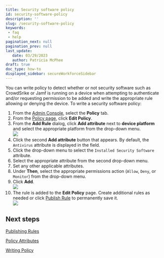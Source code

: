 ```yaml
---
title: Security software policy
id: security-software-policy
description: ''
slug: /security-software-policy
keywords: 
 - faq
 - help
pagination_next: null
pagination_prev: null
last_update: 
   date: 03/29/2023
   author: Patricia McPhee
draft: true
doc_type: how-to
displayed_sidebar: secureWorkforceSidebar
---
```


<SupportedOsAuthenticatorWindowsOnly />

You can write policy to detect whether or not security software such as CrowdSrike or Jamf is running on a device when attempting to authenticate and/or requesting permission to be added and write the appropriate rule allowing or denying the device.  To write a security software policy:

1.  From the [Admin Console](/docs/secure-work/workforce-settings/admin-console/admin-console-login), select the **Policy** tab.
2.  From the [Policy page](/docs/secure-work/workforce-settings/policy/policy-writing/writing-policy#creating-rules), click **Edit Policy**.
3.  From the **Add Rule** dialog, click **Add attribute** next to **device platform** and select the appropriate platform from the drop-down menu.  
    ![](/images/policy/pol_device_platform_macos.PNG)
4.  Click the second **Add attribute** button that appears. By default, the `Antivirus` attribute is displayed in the field.
5.  Click the drop-down menu to select the `Installed Security Software` attribute.
6.  Select the appropriate attribute from the second drop-down menu.
7.  Set any other applicable attributes.
8.  Under **Then**, select the appropriate permissions action (`Allow`, `Deny`, or `Monitor`) from the drop-down menu.
9.  Click **Add**.  
    ![](/images/policy/device_platform_macos_sec_software_crowstrike.PNG)
10.  The rule is added to the **Edit Policy** page. Create additional rules as needed or click [Publish Rule](/docs/secure-work/workforce-settings/policy/policy-publish-rules/publishing-rules) to permanently save it.  
    ![](/images/policy/security_sw_macos_allow_edit_screen.PNG)

## Next steps

[Publishing Rules](/docs/secure-work/workforce-settings/policy/policy-publish-rules/publishing-rules)

[Policy Attributes](/docs/secure-work/workforce-settings/policy/policy-writing/policy-attributes)

[Writing Policy](/docs/secure-work/workforce-settings/policy/policy-writing/writing-policy)